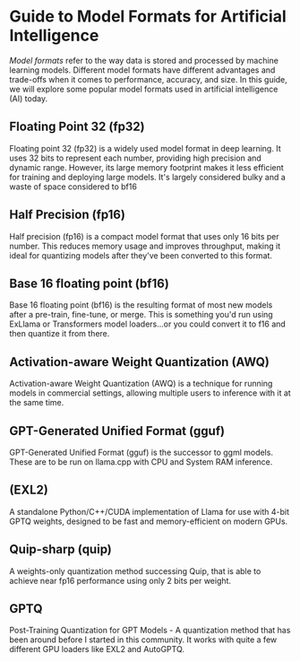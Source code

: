 # **Guide to Model Formats for Artificial Intelligence**

*Model formats* refer to the way data is stored and processed by machine learning models. Different model formats have different advantages and trade-offs when it comes to performance, accuracy, and size. In this guide, we will explore some popular model formats used in artificial intelligence (AI) today.

## Floating Point 32 (fp32)

Floating point 32 (fp32) is a widely used model format in deep learning. It uses 32 bits to represent each number, providing high precision and dynamic range. However, its large memory footprint makes it less efficient for training and deploying large models. It's largely considered bulky and a waste of space considered to bf16

## Half Precision (fp16)

Half precision (fp16) is a compact model format that uses only 16 bits per number. This reduces memory usage and improves throughput, making it ideal for quantizing models after they've been converted to this format.

## Base 16 floating point (bf16)

Base 16 floating point (bf16) is the resulting format of most new models after a pre-train, fine-tune, or merge. This is something you'd run using ExLlama or Transformers model loaders...or you could convert it to f16 and then quantize it from there.

## Activation-aware Weight Quantization (AWQ)

Activation-aware Weight Quantization (AWQ) is a technique for running models in commercial settings, allowing multiple users to inference with it at the same time.

## GPT-Generated Unified Format (gguf)

GPT-Generated Unified Format (gguf) is the successor to ggml models. These are to be run on llama.cpp with CPU and System RAM inference.

## (EXL2)

A standalone Python/C++/CUDA implementation of Llama for use with 4-bit GPTQ weights, designed to be fast and memory-efficient on modern GPUs.

## Quip-sharp (quip)

A weights-only quantization method successing Quip, that is able to achieve near fp16 performance using only 2 bits per weight.

## GPTQ

Post-Training Quantization for GPT Models - A quantization method that has been around before I started in this community. It works with quite a few different GPU loaders like EXL2 and AutoGPTQ.